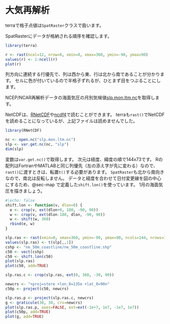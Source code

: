 # 大気再解析

terraで格子点値は`SpatRaster`クラスで扱います。

SpatRasterにデータが格納される順序を確認します。
```r
library(terra)

r <- rast(ncol=12, nrow=6, xmin=0, xmax=360, ymin=-90, ymax=90)
values(r) <- 1:ncell(r)
plot(r)
```
列方向に連続する行優先で、列は西から東、行は北から南であることが分かります。
セルに色が付いているので半格子ずれるが、ひとまず目をつぶることにします。

NCEP/NCAR再解析データの海面気圧の月別気候値[slp.mon.ltm.nc](http://database.rish.kyoto-u.ac.jp/arch/ncep/data/ncep.reanalysis.derived/surface/slp.mon.ltm.nc)を取得します。

NetCDFは、[RNetCDF](https://cran.r-project.org/web/packages/RNetCDF/index.html)や[ncdf4](https://cran.r-project.org/web/packages/ncdf4/index.html)で読むことができます。
terraも`rast()`でNetCDFを読めることになっているが、上記ファイルは読めませんでした。

```r
library(RNetCDF)

nc <- open.nc("slp.mon.ltm.nc")
slp <- var.get.nc(nc, "slp")
dim(slp)
```

変数は`var.get.nc()`で取得します。
次元は経度、緯度の順で144x73です。
Rの配列はFortranやMATLABと同じ列優先（左の添え字が先に変わる）なので、`rast()`に渡すときは、転置`t()`する必要があります。
`SpatRaster`も北から南向きなので、南北は反転しません。
データと経度を合わせて日付変更線を図の中心にするため、@sec-map で定義した`shift.lon()`を使っています。
1月の海面気圧を描きましょう。

```r
#|echo: false
shift.lon <- function(v, dlon=0) {
  e <- crop(v, ext(dlon+0, 180, -90, 90))
  w <- crop(v, ext(dlon-180, dlon, -90, 90))
  w <- shift(w, 360)
  rbind(e, w)
}
```
```r
slp.ras <- rast(xmin=0, xmax=360, ymin=-90, ymax=90, ncols=144, nrows=73)
values(slp.ras) <- t(slp[,,1])
cshp <- "ne_50m_coastline/ne_50m_coastline.shp"
c50 <- vect(cshp)
c50 <- shift.lon(c50)
plot(slp.ras)
plot(c50, add=TRUE)
```

```r
slp.ras.c <- crop(slp.ras, ext(0, 360, -30, 90))

newcrs <- "+proj=stere +lon_0=135e +lat_0=90n"
c50p <- project(c50, newcrs)

slp.ras.p <- project(slp.ras.c, newcrs)
g <- graticule(30, 30, crs=newcrs)
plot(slp.ras.p, axes=FALSE, ext=ext(-1e+7, 1e7, -1e7, 1e7))
plot(c50p, add=TRUE)
plot(g, add=TRUE)
```